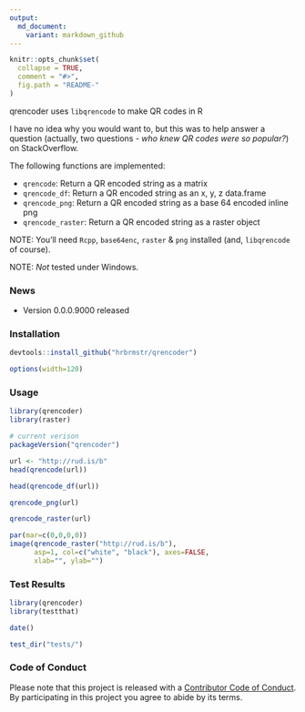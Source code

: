 ```yaml
---
output:
  md_document:
    variant: markdown_github
---
```


<!-- README.md is generated from README.Rmd. Please edit that file -->

```r
knitr::opts_chunk$set(
  collapse = TRUE,
  comment = "#>",
  fig.path = "README-"
)
```

qrencoder uses `libqrencode` to make QR codes in R

I have no idea why you would want to, but this was to help answer a question (actually, two questions - _who knew QR codes were so popular?_) on StackOverflow.

The following functions are implemented:

- `qrencode`:	Return a QR encoded string as a matrix
- `qrencode_df`:	Return a QR encoded string as an x, y, z data.frame
- `qrencode_png`:	Return a QR encoded string as a base 64 encoded inline png
- `qrencode_raster`:	Return a QR encoded string as a raster object

NOTE: You'll need `Rcpp`, `base64enc`, `raster` & `png` installed (and, `libqrencode` of course). 

NOTE: *Not* tested under Windows.

### News

- Version 0.0.0.9000 released

### Installation

```r
devtools::install_github("hrbrmstr/qrencoder")
```

```r
options(width=120)
```

### Usage

```r
library(qrencoder)
library(raster)

# current verison
packageVersion("qrencoder")

url <- "http://rud.is/b"
head(qrencode(url))

head(qrencode_df(url))

qrencode_png(url)

qrencode_raster(url)

par(mar=c(0,0,0,0))
image(qrencode_raster("http://rud.is/b"), 
      asp=1, col=c("white", "black"), axes=FALSE, 
      xlab="", ylab="")
```

### Test Results

```r
library(qrencoder)
library(testthat)

date()

test_dir("tests/")
```

### Code of Conduct

Please note that this project is released with a [Contributor Code of Conduct](CONDUCT.md). 
By participating in this project you agree to abide by its terms.
